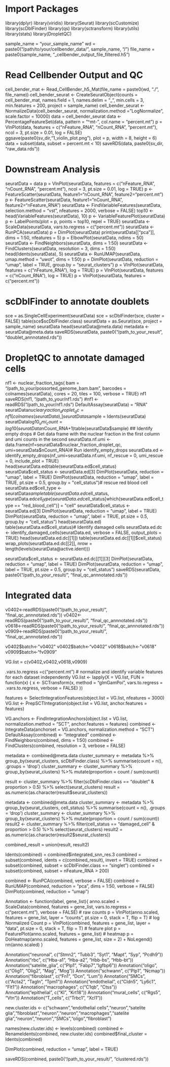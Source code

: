 # Import Packages 
library(dplyr)
library(viridis)
library(Seurat)
library(scCustomize)
library(scDblFinder)
library(qs)
library(sctransform)
library(utils)
library(stats)
library(DropletQC)


sample_name = "your_sample_name"
wd = paste0("/path/to/your/cellbender_data/", sample_name, "/")
file_name = paste0(sample_name, "_cellbender_output_file_filtered.h5")

# Read Cellbender Output and QC
cell_bender_mat <- Read_CellBender_h5_Mat(file_name = paste0(wd, "./", file_name))
cell_bender_seurat <- CreateSeuratObject(counts = cell_bender_mat, names.field = 1, names.delim = "_", min.cells = 3, min.features = 200, project = sample_name)
cell_bender_seurat <- NormalizeData(cell_bender_seurat, normalization.method = "LogNormalize", scale.factor = 10000)
data = cell_bender_seurat
data <- PercentageFeatureSet(data, pattern = "^mt-", col.name = "percent.mt")
p = VlnPlot(data, features = c("nFeature_RNA", "nCount_RNA", "percent.mt"), ncol = 3, pt.size = 0.01, log = FALSE)
ggsave(paste0(sv_dir,"1_violin_plot.png"), plot = p, width = 8, height = 6)
data = subset(data, subset = percent.mt < 10)
saveRDS(data, paste0(sv_dir, "raw_data.rds"))

# Downstream Analysis 
seuratData = data
p = VlnPlot(seuratData, features = c("nFeature_RNA", "nCount_RNA", "percent.mt"), ncol = 3, pt.size = 0.01, log = TRUE)
p <- FeatureScatter(seuratData, feature1="nCount_RNA", feature2="percent.mt")
p <- FeatureScatter(seuratData, feature1="nCount_RNA", feature2="nFeature_RNA")
seuratData <- FindVariableFeatures(seuratData, selection.method = "vst", nfeatures = 2000, verbose = FALSE)
top10 <- head(VariableFeatures(seuratData), 10)
p <- VariableFeaturePlot(seuratData)
p <- LabelPoints(plot = p, points = top10, repel = TRUE)
seuratData <- ScaleData(seuratData, vars.to.regress = c("percent.mt"))
seuratData <- RunPCA(seuratData)
p = DimPlot(seuratData)
print(seuratData[["pca"]], dims = 1:50, nfeatures = 5)
p = ElbowPlot(seuratData, ndims = 50)
seuratData <- FindNeighbors(seuratData, dims = 1:50)
seuratData <- FindClusters(seuratData, resolution = 3, dims = 1:50)
head(Idents(seuratData), 5)
seuratData <- RunUMAP(seuratData, umap.method = "uwot", dims = 1:50)
p = DimPlot(seuratData, reduction = "umap", label = TRUE, group.by = "seurat_clusters")
p = VlnPlot(seuratData, features = c("nFeature_RNA"), log = TRUE)
p = VlnPlot(seuratData, features = c("nCount_RNA"), log = TRUE)
p = VlnPlot(seuratData, features = c("percent.mt"))

# scDblFinder to annotate doublets
sce = as.SingleCellExperiment(seuratData)
sce = scDblFinder(sce, cluster = FALSE)
table(sce$scDblFinder.class)
seuratData = as.Seurat(sce, project = sample_name)
seuratData
head(seuratData@meta.data)
metadata <- seuratData@meta.data
saveRDS(seuratData, paste0("/path_to_your_result", "doublet_annnotated.rds"))

# DropletQC to annotate damaged cells
nf1 <- nuclear_fraction_tags(
   bam = "/path_to_your/possorted_genome_bam.bam",
   barcodes = colnames(seuratData),
   cores = 20,
   tiles = 100,
   verbose = TRUE)
nf1
saveRDS(nf1, "/path_to_your/nf1.rds")
#nf1 <- readRDS("/path_to_your/nf1.rds")
DefaultAssay(seuratData) = "RNA"
seuratData$nuclear_fraction_droplet_qc = nf1[colnames(seuratData),]
seuratData$sample = Idents(seuratData)
seuratData$log10_umi_count = log10(seuratData$nCount_RNA+1)table(seuratData$sample)
## Identify empty drops
# Get data frame with the nuclear fraction in the first column and umi counts in the second
seuratData.nf.umi <- data.frame(nf=seuratData$nuclear_fraction_droplet_qc,
                                 umi=seuratData$nCount_RNA)# Run identify_empty_drops
seuratData.ed <- identify_empty_drops(nf_umi=seuratData.nf.umi, nf_rescue = 0, umi_rescue = 0, include_plot = TRUE)
head(seuratData.ed)table(seuratData.ed$cell_status)
seuratData$cell_status <- seuratData.ed[3]
DimPlot(seuratData, reduction = "umap", label = TRUE)
DimPlot(seuratData, reduction = "umap", label = TRUE, pt.size = 0.5, group.by = "cell_status")# rescue red blood cell
seuratData.ed$cell_type <- seuratData$sample
table(seuratData.ed$cell_status, seuratData.ed$cell_type)
seuratData.ed$cell_status[which(seuratData.ed$cell_type == "red_blood_cell")] = "cell"
seuratData$cell_status <- seuratData.ed[3]
DimPlot(seuratData, reduction = "umap", label = TRUE)
DimPlot(seuratData, reduction = "umap", label = TRUE, pt.size = 0.5, group.by = "cell_status")
head(seuratData.ed)
table(seuratData.ed$cell_status)# Identify damaged cells
seuratData.ed.dc <- identify_damaged_cells(seuratData.ed, verbose = FALSE, output_plots = TRUE)
head(seuratData.ed.dc[[1]])
table(seuratData.ed.dc[[1]]$cell_status)
wrap_plots(seuratData.ed.dc[[2]], nrow = length(levels(seuratData@active.ident)))

seuratData$cell_status <- seuratData.ed.dc[[1]][3]
DimPlot(seuratData, reduction = "umap", label = TRUE)
DimPlot(seuratData, reduction = "umap", label = TRUE, pt.size = 0.5, group.by = "cell_status")
saveRDS(seuratData, paste0("/path_to_your_result/", "final_qc_annnotated.rds"))


# Integrated data
v0402<-readRDS(paste0("/path_to_your_result/", "final_qc_annnotated.rds"))
v0402<-readRDS(paste0("/path_to_your_result/", "final_qc_annnotated.rds"))
v0618<-readRDS(paste0("/path_to_your_result/", "final_qc_annnotated.rds"))
v0909<-readRDS(paste0("/path_to_your_result/", "final_qc_annnotated.rds"))

v0402$batch<-"v0402"
v0402$batch<-"v0402"
v0618$batch<-"v0618"
v0909$batch<-"fv0909"

VG.list = c(v0402,v0402,v0618,v0909)

.vars.to.regress =c("percent.mt")
# normalize and identify variable features for each dataset independently
VG.list <- lapply(X = VG.list, FUN = function(x) {
  x <- SCTransform(x, method = "glmGamPoi", vars.to.regress = .vars.to.regress, verbose = FALSE)
  })

features <- SelectIntegrationFeatures(object.list = VG.list, nfeatures = 3000)
VG.list <- PrepSCTIntegration(object.list = VG.list, anchor.features = features)

VG.anchors <- FindIntegrationAnchors(object.list = VG.list, normalization.method = "SCT", anchor.features = features)
combined <- IntegrateData(anchorset = VG.anchors, normalization.method = "SCT")
DefaultAssay(combined) <- "integrated"
combined <- FindNeighbors(combined, dims = 1:50)
combined <- FindClusters(combined, resolution = 3, verbose = FALSE)

metadata <- combined@meta.data
cluster_summary <- metadata %>%
  group_by(seurat_clusters, scDblFinder.class) %>%
  summarise(count = n(), .groups = 'drop')
cluster_summary <- cluster_summary %>%
  group_by(seurat_clusters) %>%
  mutate(proportion = count / sum(count))  

result <- cluster_summary %>%
  filter(scDblFinder.class == "doublet" & proportion > 0.5) %>%
  select(seurat_clusters)
result = as.numeric(as.character(result$seurat_clusters))

metadata <- combined@meta.data
cluster_summary <- metadata %>%
  group_by(seurat_clusters, cell_status) %>%
  summarise(count = n(), .groups = 'drop')
cluster_summary <- cluster_summary %>%
  group_by(seurat_clusters) %>%
  mutate(proportion = count / sum(count)) 
result2 <- cluster_summary %>%
  filter(cell_status == "damaged_cell" & proportion > 0.5) %>%
  select(seurat_clusters)
result2 = as.numeric(as.character(result2$seurat_clusters))

combined_result = union(result, result2)

Idents(combined) = combined$integrated_snn_res.3
combined = subset(combined, idents = c(combined_result), invert = TRUE)
combined = subset(combined, subset = scDblFinder.class == "singlet")
combined = subset(combined, subset = nFeature_RNA > 200)

combined <- RunPCA(combined, verbose = FALSE)
combined <- RunUMAP(combined, reduction = "pca", dims = 1:50, verbose = FALSE)
DimPlot(combined, reduction = "umap")

Annotation <- function(label, gene_list){
  anno.scaled = ScaleData(combined, features = gene_list, vars.to.regress = c("percent.mt"), verbose = FALSE)
  # raw counts
  p = VlnPlot(anno.scaled, features = gene_list, layer = "counts", pt.size = 0, stack = T, flip = T)
  # log Normalized Count
  p = VlnPlot(combined, features = gene_list, layer = "data", pt.size = 0, stack = T, flip = T)
  # feature plot
  p = FeaturePlot(anno.scaled, features = gene_list)
  # heatmap
  p = DoHeatmap(anno.scaled, features = gene_list, size = 2) + NoLegend()
  rm(anno.scaled)
}

Annotation("neuronal", c("Stmn2", "Tubb3", "Syt1", "Mapt", "Syp", "Pcdh9"))
Annotation("rbc", c("Hba-a1", "Hba-a2", "Hbb-bs", "Hbb-bt"))
Annotation("satelite_glia", c("Plp1", "Fabp7","Igfbp6"))
Annotation("oligo", c("Olig1", "Olig2", "Mag", "Mog"))
Annotation("schwann", c("Plp1", "Ncmap"))
Annotation("fibroblast", c("Fn1", "Dcn", "Lum"))
Annotation("SMCs", c("Acta2", "Tagln", "Tpm1"))
Annotation("endothelial", c("Cldn5", "Ly6c1", "Flt1"))
Annotation("macrophages", c("C1qb", "Ctss"))
Annotation("epithelial", c("Kl", "Krt18"))
Annotation("mural_cells", c("Rgs5", "Vtn"))
Annotation("T_cells", c("Trbc1", "Xcl1"))

new.cluster.ids <- c("schwann","endothelial cells","neuron","satelite glia","fibroblast","neuron","neuron","macrophages","satelite glia","neuron","neuron","SMCs","oligo","fibroblast")

names(new.cluster.ids) <- levels(combined)
combined <- RenameIdents(combined, new.cluster.ids)
combined$final_cluster = Idents(combined)

DimPlot(combined, reduction = "umap", label = TRUE)

saveRDS(combined, paste0("/path_to_your_result/", "clustered.rds"))
